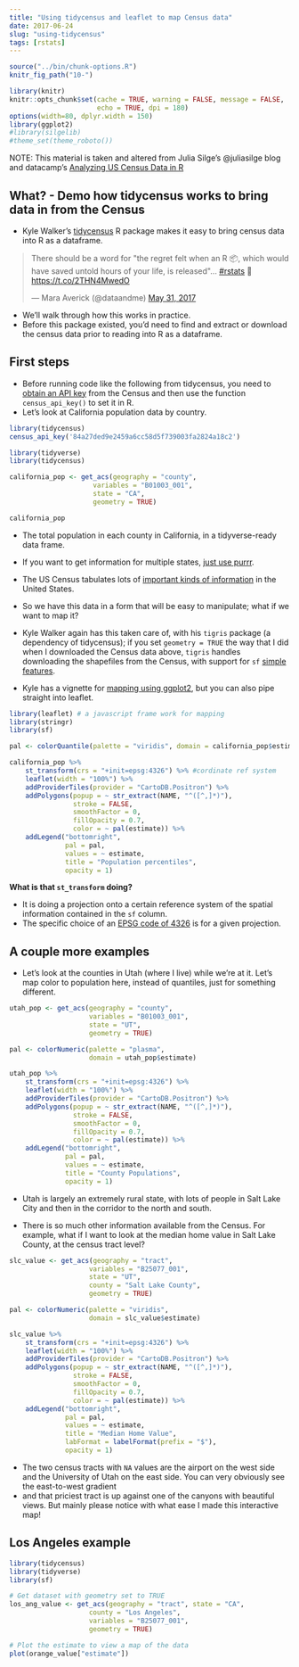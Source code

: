 ```yaml
---
title: "Using tidycensus and leaflet to map Census data"
date: 2017-06-24
slug: "using-tidycensus"
tags: [rstats]
---
```


```r
source("../bin/chunk-options.R")
knitr_fig_path("10-")
```

```r
library(knitr)
knitr::opts_chunk$set(cache = TRUE, warning = FALSE, message = FALSE, 
                      echo = TRUE, dpi = 180)
options(width=80, dplyr.width = 150)
library(ggplot2)
#library(silgelib)
#theme_set(theme_roboto())
```

NOTE: This material is taken and altered from Julia Silge's @juliasilge blog and datacamp's [Analyzing US Census Data in R](https://www.datacamp.com/courses/analyzing-us-census-data-in-r)

## What? - Demo how tidycensus works to bring data in from the Census

* Kyle Walker's [tidycensus](https://github.com/walkerke/tidycensus) R package makes it easy to bring census data into R as a dataframe.

<blockquote class="twitter-tweet" data-lang="en"><p lang="en" dir="ltr">There should be a word for &quot;the regret felt when an R 📦, which would have saved untold hours of your life, is released&quot;… <a href="https://twitter.com/hashtag/rstats?src=hash">#rstats</a> 🤔 <a href="https://t.co/2THN4MwedO">https://t.co/2THN4MwedO</a></p>&mdash; Mara Averick (@dataandme) <a href="https://twitter.com/dataandme/status/869968290688376832">May 31, 2017</a></blockquote>
<script async src="https://platform.twitter.com/widgets.js" charset="utf-8"></script>

* We'll walk through how this works in practice.  
* Before this package existed, you'd need to find and extract or download the census data prior to reading into R as a dataframe. 

## First steps

* Before running code like the following from tidycensus, you need to [obtain an API key](http://api.census.gov/data/key_signup.html) from the Census and then use the function `census_api_key()` to set it in R.
* Let's look at California population data by country. 

```r
library(tidycensus)
census_api_key('84a27ded9e2459a6cc58d5f739003fa2824a18c2')
```

```r
library(tidyverse)
library(tidycensus)

california_pop <- get_acs(geography = "county", 
                     variables = "B01003_001", 
                     state = "CA",
                     geometry = TRUE) 

california_pop
```

* The total population in each county in California, in a tidyverse-ready data frame.
* If you want to get information for multiple states, [just use purrr](https://walkerke.github.io/2017/05/tidycensus-every-tract/). 
* The US Census tabulates lots of [important kinds of information](https://www.census.gov/programs-surveys/acs/guidance/subjects.html) in the United States.

* So we have this data in a form that will be easy to manipulate; what if we want to map it? 
* Kyle Walker again has this taken care of, with his `tigris` package (a dependency of tidycensus); if you set `geometry = TRUE` the way that I did when I downloaded the Census data above, `tigris` handles downloading the shapefiles from the Census, with support for `sf` [simple features](https://github.com/edzer/sfr). 
* Kyle has a vignette for [mapping using ggplot2](https://walkerke.github.io/tidycensus/articles/spatial-data.html), but you can also pipe straight into leaflet.

```r
library(leaflet) # a javascript frame work for mapping 
library(stringr)
library(sf)

pal <- colorQuantile(palette = "viridis", domain = california_pop$estimate, n = 10)

california_pop %>%
    st_transform(crs = "+init=epsg:4326") %>% #cordinate ref system 
    leaflet(width = "100%") %>%
    addProviderTiles(provider = "CartoDB.Positron") %>%
    addPolygons(popup = ~ str_extract(NAME, "^([^,]*)"),
                stroke = FALSE,
                smoothFactor = 0,
                fillOpacity = 0.7,
                color = ~ pal(estimate)) %>%
    addLegend("bottomright", 
              pal = pal, 
              values = ~ estimate,
              title = "Population percentiles",
              opacity = 1)
```

**What is that `st_transform` doing?**

* It is doing a projection onto a certain reference system of the spatial information contained in the `sf` column.
* The specific choice of an [EPSG code of 4326](https://gis.stackexchange.com/questions/3334/what-is-the-difference-between-wgs84-and-epsg4326) is for a given projection.

## A couple more examples

* Let's look at the counties in Utah (where I live) while we're at it. Let's map color to population here, instead of quantiles, just for something different.

```r
utah_pop <- get_acs(geography = "county", 
                    variables = "B01003_001", 
                    state = "UT",
                    geometry = TRUE)

pal <- colorNumeric(palette = "plasma", 
                    domain = utah_pop$estimate)

utah_pop %>%
    st_transform(crs = "+init=epsg:4326") %>%
    leaflet(width = "100%") %>%
    addProviderTiles(provider = "CartoDB.Positron") %>%
    addPolygons(popup = ~ str_extract(NAME, "^([^,]*)"),
                stroke = FALSE,
                smoothFactor = 0,
                fillOpacity = 0.7,
                color = ~ pal(estimate)) %>%
    addLegend("bottomright", 
              pal = pal, 
              values = ~ estimate,
              title = "County Populations",
              opacity = 1)
```

* Utah is largely an extremely rural state, with lots of people  in Salt Lake City and then in the corridor to the north and south.

* There is so much other information available from the Census. For example, what if I want to look at the median home value in Salt Lake County, at the census tract level?

```r
slc_value <- get_acs(geography = "tract", 
                    variables = "B25077_001", 
                    state = "UT",
                    county = "Salt Lake County",
                    geometry = TRUE)

pal <- colorNumeric(palette = "viridis", 
                    domain = slc_value$estimate)

slc_value %>%
    st_transform(crs = "+init=epsg:4326") %>%
    leaflet(width = "100%") %>%
    addProviderTiles(provider = "CartoDB.Positron") %>%
    addPolygons(popup = ~ str_extract(NAME, "^([^,]*)"),
                stroke = FALSE,
                smoothFactor = 0,
                fillOpacity = 0.7,
                color = ~ pal(estimate)) %>%
    addLegend("bottomright", 
              pal = pal, 
              values = ~ estimate,
              title = "Median Home Value",
              labFormat = labelFormat(prefix = "$"),
              opacity = 1)
```

* The two census tracts with `NA` values are the airport on the west side and the University of Utah on the east side. You can very obviously see the east-to-west gradient 
* and that priciest tract is up against one of the canyons with beautiful views. But mainly please notice with what ease I made this interactive map!

## Los Angeles example 


```r
library(tidycensus)
library(tidyverse)
library(sf)

# Get dataset with geometry set to TRUE
los_ang_value <- get_acs(geography = "tract", state = "CA", 
                    county = "Los Angeles", 
                    variables = "B25077_001", 
                    geometry = TRUE)

# Plot the estimate to view a map of the data
plot(orange_value["estimate"])
```

